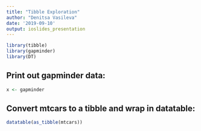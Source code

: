 ```yaml
---
title: "Tibble Exploration"
author: "Denitsa Vasileva"
date: '2019-09-10'
output: ioslides_presentation
---
```

<!-- indent the output and further indent the specifications for the output; put a colon at th end of eacj specification 
YAML header- metadata for the document
echo= FALSE hides the actual code
naming code chunks -->
```r
library(tibble)
library(gapminder)
library(DT)
```

## Print out gapminder data:

```r
x <- gapminder
```
<!-- This is a comment - when running amrdown R opens an entirely new session and executes it top to bottom-->
## Convert mtcars to a tibble and wrap in datatable:
```r
datatable(as_tibble(mtcars))
```

